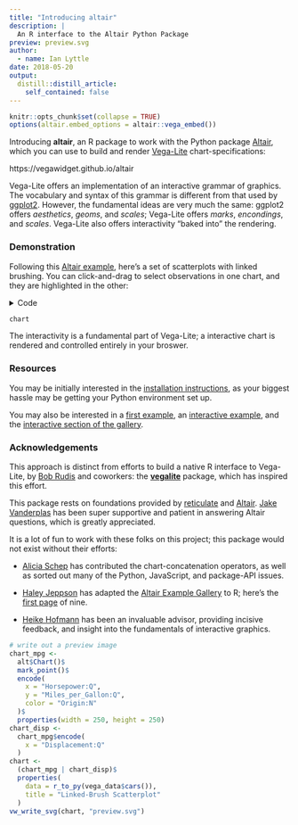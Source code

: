 ```yaml
---
title: "Introducing altair"
description: |
  An R interface to the Altair Python Package
preview: preview.svg
author:
  - name: Ian Lyttle
date: 2018-05-20
output:
  distill::distill_article:
    self_contained: false
---
```



```r
knitr::opts_chunk$set(collapse = TRUE)
options(altair.embed_options = altair::vega_embed())
```

Introducing **altair**, an R package to work with the Python package [Altair](https://altair-viz.github.io/), which you can use to build and render [Vega-Lite](https://vega.github.io/vega-lite/) chart-specifications: 

https://vegawidget.github.io/altair 

Vega-Lite offers an implementation of an interactive grammar of graphics. The vocabulary and syntax of this grammar is different from that used by [ggplot2](http://ggplot2.tidyverse.org/). However, the fundamental ideas are very much the same: ggplot2 offers *aesthetics*, *geoms*, and *scales*; Vega-Lite offers *marks*, *encondings*, and *scales*. Vega-Lite also offers interactivity "baked into" the rendering.

### Demonstration

Following this [Altair example](https://altair-viz.github.io/user_guide/selections.html), here's a set of scatterplots with linked brushing. You can click-and-drag to select observations in one chart, and they are highlighted in the other:

<details>
<summary>Code</summary>
```r
library("altair")
vega_data <- import_vega_data()
brush <- alt$selection_interval()
chart_mpg <-
  alt$Chart()$
  mark_point()$
  encode(
    x = "Horsepower:Q",
    y = "Miles_per_Gallon:Q",
    color = alt$condition(brush, "Origin:N", alt$value("lightgray"))
  )$
  properties(selection = brush, width = 250, height = 250) 
chart_disp <- 
  chart_mpg$encode(
    x = "Displacement:Q"
  )
chart <- 
  (chart_mpg | chart_disp)$
  properties(
    data = r_to_py(vega_data$cars()),
    title = "Linked-Brush Scatterplot"
  )
```

```r
chart
```
</details>

```r
chart
```

The interactivity is a fundamental part of Vega-Lite; a interactive chart is rendered and controlled entirely in your broswer.


### Resources

You may be initially interested in the [installation instructions](https://vegawidget.github.io/altair/articles/installation.html), as your biggest hassle may be getting your Python environment set up. 

You may also be interested in a [first example](https://vegawidget.github.io/altair/articles/first-example.html), an [interactive example](https://vegawidget.github.io/altair/articles/interactive.html), and the [interactive section of the gallery](https://vegawidget.github.io/altair/articles/example-gallery-08-interactive-charts.html). 

### Acknowledgements

This approach is distinct from efforts to build a native R interface to Vega-Lite, by [Bob Rudis](https://github.com/hrbrmstr/hrbrmstr) and coworkers: the [**vegalite**](https://github.com/hrbrmstr/vegalite) package, which has inspired this effort.

This package rests on foundations provided by [reticulate](https://rstudio.github.io/reticulate/) and [Altair](https://altair-viz.github.io/). [Jake Vanderplas](https://github.com/jakevdp) has been super supportive and patient in answering Altair questions, which is greatly appreciated.  

It is a lot of fun to work with these folks on this project; this package would not exist without their efforts:

 - [Alicia Schep](https://github.com/AliciaSchep) has contributed the chart-concatenation operators, as well as sorted out many of the Python, JavaScript, and package-API issues.

 - [Haley Jeppson](https://github.com/haleyjeppson) has adapted the [Altair Example Gallery](https://altair-viz.github.io/gallery/index.html#) to R; here's the [first page](https://vegawidget.github.io/altair/articles/example-gallery-01-simple.html) of nine.

 - [Heike Hofmann](https://github.com/heike) has been an invaluable advisor, providing incisive feedback, and insight into the fundamentals of interactive graphics.

```r
# write out a preview image
chart_mpg <-
  alt$Chart()$
  mark_point()$
  encode(
    x = "Horsepower:Q",
    y = "Miles_per_Gallon:Q",
    color = "Origin:N"
  )$
  properties(width = 250, height = 250) 
chart_disp <- 
  chart_mpg$encode(
    x = "Displacement:Q"
  )
chart <- 
  (chart_mpg | chart_disp)$
  properties(
    data = r_to_py(vega_data$cars()),
    title = "Linked-Brush Scatterplot"
  )
vw_write_svg(chart, "preview.svg")
```
